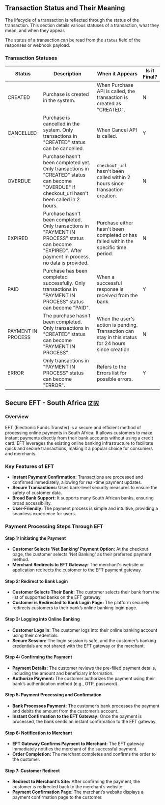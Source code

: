 ## Transaction Status and Their Meaning

The lifecycle of a transaction is reflected through the status of the transaction. This section details various statuses of a transaction, what they mean, and when they appear.

The status of a transaction can be read from the `status` field of the responses or webhook payload.

### Transaction Statuses

| Status | Description | When it Appears | Is it Final? |
|--------|------------|----------------|--------------|
| CREATED | Purchase is created in the system. | When Purchase API is called, the transaction is created as "CREATED". | N |
| CANCELLED | Purchase is cancelled in the system. Only transactions in "CREATED" status can be cancelled. | When Cancel API is called. | Y |
| OVERDUE | Purchase hasn't been completed yet. Only transactions in "CREATED" status can become "OVERDUE" if checkout_url hasn't been called in 2 hours. | `checkout_url` hasn't been called within 2 hours since transaction creation. | N |
| EXPIRED | Purchase hasn't been completed. Only transactions in "PAYMENT IN PROCESS" status can become "EXPIRED". After payment in process, no data is provided. | Purchase either hasn't been completed or has failed within the specific time period. | N |
| PAID | Purchase has been completed successfully. Only transactions in "PAYMENT IN PROCESS" status can become "PAID". | When a successful response is received from the bank. | Y |
| PAYMENT IN PROCESS | The purchase hasn't been completed. Only transactions in "CREATED" status can become "PAYMENT IN PROCESS". | When the user's action is pending. Transaction can stay in this status for 24 hours since creation. | N |
| ERROR | Only transactions in "PAYMENT IN PROCESS" status can become "ERROR". | Refers to the Errors list for possible errors. | Y |

## Secure EFT - South Africa 🇿🇦

### Overview

EFT (Electronic Funds Transfer) is a secure and efficient method of processing online payments in South Africa. It allows customers to make instant payments directly from their bank accounts without using a credit card. EFT leverages the existing online banking infrastructure to facilitate quick and secure transactions, making it a popular choice for consumers and merchants.

### Key Features of EFT

- **Instant Payment Confirmation:** Transactions are processed and confirmed immediately, allowing for real-time payment updates.
- **Secure Transactions:** Uses bank-level security measures to ensure the safety of customer data.
- **Broad Bank Support:** It supports many South African banks, ensuring broad accessibility.
- **User-Friendly:** The payment process is simple and intuitive, providing a seamless experience for users.

### Payment Processing Steps Through EFT

#### Step 1: Initiating the Payment
- **Customer Selects 'Net Banking' Payment Option:** At the checkout page, the customer selects 'Net Banking' as their preferred payment method.
- **Merchant Redirects to EFT Gateway:** The merchant's website or application redirects the customer to the EFT payment gateway.

#### Step 2: Redirect to Bank Login
- **Customer Selects Their Bank:** The customer selects their bank from the list of supported banks on the EFT gateway.
- **Customer is Redirected to Bank Login Page:** The platform securely redirects customers to their bank’s online banking login page.

#### Step 3: Logging into Online Banking
- **Customer Logs In:** The customer logs into their online banking account using their credentials.
- **Secure Session:** The login session is safe, and the customer’s banking credentials are not shared with the EFT gateway or the merchant.

#### Step 4: Confirming the Payment
- **Payment Details:** The customer reviews the pre-filled payment details, including the amount and beneficiary information.
- **Authorize Payment:** The customer authorizes the payment using their bank’s authentication method (e.g., OTP, password).

#### Step 5: Payment Processing and Confirmation
- **Bank Processes Payment:** The customer’s bank processes the payment and debits the amount from the customer’s account.
- **Instant Confirmation to the EFT Gateway:** Once the payment is processed, the bank sends an instant confirmation to the EFT gateway.

#### Step 6: Notification to Merchant
- **EFT Gateway Confirms Payment to Merchant:** The EFT gateway immediately notifies the merchant of the successful payment.
- **Order Completion:** The merchant completes and confirms the order to the customer.

#### Step 7: Customer Redirect
- **Redirect to Merchant’s Site:** After confirming the payment, the customer is redirected back to the merchant’s website.
- **Payment Confirmation Page:** The merchant’s website displays a payment confirmation page to the customer.
